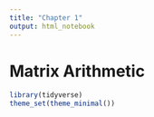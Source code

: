 ```yaml
---
title: "Chapter 1"
output: html_notebook
---
```


# Matrix Arithmetic

```r
library(tidyverse)
theme_set(theme_minimal())
```

